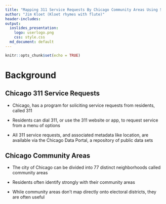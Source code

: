 ```yaml
---
title: "Mapping 311 Service Requests By Chicago Community Areas Using Shiny, Leaflet, and the Tidyverse"
author: "Jim Kloet (Kloet rhymes with flute)"
header-includes: 
output:
  ioslides_presentation:
    logo: userlogo.png
    css: style.css
  md_document: default
---
```


```r
knitr::opts_chunk$set(echo = TRUE)
```
# Background

## Chicago 311 Service Requests

* Chicago, has a program for soliciting service requests from residents, called 311

* Residents can dial 311, or use the 311 website or app, to request service from a menu of options

* All 311 service requests, and associated metadata like location, are available via the Chicago Data Portal, a repository of public data sets

## Chicago Community Areas

* The city of Chicago can be divided into 77 distinct neighborhoods called community areas

* Residents often identify strongly with their community areas

* While community areas don't map directly onto electoral districts, they are often useful 



